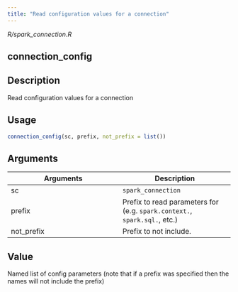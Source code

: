 ```yaml
---
title: "Read configuration values for a connection"
---
```


*R/spark_connection.R*

## connection_config

## Description
Read configuration values for a connection 


## Usage
```r
connection_config(sc, prefix, not_prefix = list()) 
```

## Arguments
|Arguments|Description|
|---|---|
| sc | `spark_connection` |
| prefix | Prefix to read parameters for (e.g. `spark.context.`, `spark.sql.`, etc.) |
| not_prefix | Prefix to not include. |



## Value
Named list of config parameters (note that if a prefix was  specified then the names will not include the prefix) 




